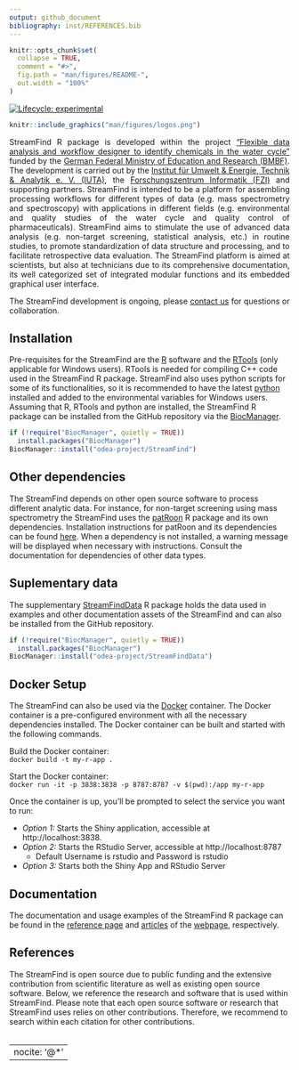 ```yaml
---
output: github_document
bibliography: inst/REFERENCES.bib
---
```


<!-- README.md is generated from README.Rmd. Please edit that file -->

```r
knitr::opts_chunk$set(
  collapse = TRUE,
  comment = "#>",
  fig.path = "man/figures/README-",
  out.width = "100%"
)
```

<!-- badges: start -->
[![Lifecycle: experimental](https://img.shields.io/badge/lifecycle-experimental-orange.svg)](https://lifecycle.r-lib.org/articles/stages.html#experimental)
<!-- badges: end -->

```r
knitr::include_graphics("man/figures/logos.png")
```

<div style="text-align: justify;">
StreamFind R package is developed within the project ["Flexible data analysis and workflow designer to identify chemicals in the water cycle"](https://www.bildung-forschung.digital/digitalezukunft/de/wissen/Datenkompetenzen/datenkompetenzen_wissenschaftlichen_nachwuchs/Projekte/stream_find.html) funded by the [German Federal Ministry of Education and Research (BMBF)](https://www.bmbf.de). The development is carried out by the [Institut für Umwelt & Energie, Technik & Analytik e. V. (IUTA)](https://www.iuta.de), the [Forschungszentrum Informatik (FZI)](https://www.fzi.de/) and supporting partners. StreamFind is intended to be a platform for assembling processing workflows for different types of data (e.g. mass spectrometry and spectroscopy) with applications in different fields (e.g. environmental and quality studies of the water cycle and quality control of pharmaceuticals). StreamFind aims to stimulate the use of advanced data analysis (e.g. non-target screening, statistical analysis, etc.) in routine studies, to promote standardization of data structure and processing, and to facilitate retrospective data evaluation. The StreamFind platform is aimed at scientists, but also at technicians due to its comprehensive documentation, its well categorized set of integrated modular functions and its embedded graphical user interface.  

The StreamFind development is ongoing, please [contact us](mailto:cunha@iuta.de) for questions or collaboration.  
</div>

## Installation

Pre-requisites for the StreamFind are the [R](https://cran.r-project.org/) software and the [RTools](https://cran.r-project.org/bin/windows/Rtools/) (only applicable for Windows users). RTools is needed for compiling C++ code used in the StreamFind R package. StreamFind also uses python scripts for some of its functionalities, so it is recommended to have the latest [python](https://www.python.org/downloads/) installed and added to the environmental variables for Windows users. Assuming that R, RTools and python are installed, the StreamFind R package can be installed from the GitHub repository via the [BiocManager](https://www.bioconductor.org/install/).  

```r
if (!require("BiocManager", quietly = TRUE))
  install.packages("BiocManager")
BiocManager::install("odea-project/StreamFind")
```

## Other dependencies

The StreamFind depends on other open source software to process different analytic data. For instance, for non-target screening using mass spectrometry the StreamFind uses the [patRoon](https://github.com/rickhelmus/patRoon) R package and its own dependencies. Installation instructions for patRoon and its dependencies can be found [here](https://rickhelmus.github.io/patRoon/handbook_bd/manual-installation.html#r-prerequisites). When a dependency is not installed, a warning message will be displayed when necessary with instructions. Consult the documentation for dependencies of other data types.  

## Suplementary data

The supplementary [StreamFindData](https://github.com/odea-project/StreamFindData) R package holds the data used in examples and other documentation assets of the StreamFind and can also be installed from the GitHub repository.  

```r
if (!require("BiocManager", quietly = TRUE))
  install.packages("BiocManager")
BiocManager::install("odea-project/StreamFindData")
```

## Docker Setup

The StreamFind can also be used via the [Docker](https://www.docker.com/products/docker-desktop/) container. The Docker container is a pre-configured environment with all the necessary dependencies installed.  The Docker container can be built and started with the following commands.  

Build the Docker container:  
`docker build -t my-r-app .`  

Start the Docker container:  
`docker run -it -p 3838:3838 -p 8787:8787 -v $(pwd):/app my-r-app`  

Once the container is up, you'll be prompted to select the service you want to run:  

- *Option 1:* Starts the Shiny application, accessible at http://localhost:3838.
- *Option 2:* Starts the RStudio Server, accessible at http://localhost:8787
  + Default Username is rstudio and Password is rstudio
- *Option 3:* Starts both the Shiny App and RStudio Server

## Documentation

The documentation and usage examples of the StreamFind R package can be found in the [reference page](https://odea-project.github.io/StreamFind/reference/index.html) and [articles](https://odea-project.github.io/StreamFind/articles/index.html) of the [webpage](https://odea-project.github.io/StreamFind/index.html), respectively.  

## References

The StreamFind is open source due to public funding and the extensive contribution from scientific literature as well as existing open source software. Below, we reference the research and software that is used within StreamFind. Please note that each open source software or research that StreamFind uses relies on other contributions. Therefore, we recommend to search within each citation for other contributions.  
<br>

---
nocite: '@*'
---
